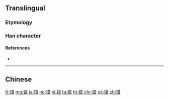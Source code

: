 {{character info/new}}
{{also|錯}}
==Translingual==
{{stroke order|strokes=13}}

===Etymology===
{{Han simp|錯|f=釒|t=钅}}

===Han character===
{{Han char|rn=167|rad=钅|as=08|sn=13|four=|canj=CTA,OPTA,XCTA|ids=⿰钅昔}}

====References====
* {{Han ref|kx=1328.061|hdz=64216.010|uh=9519|ud=38169}}

----

==Chinese==
{{zh-see|錯}}

[[fr:错]]
[[mg:错]]
[[ja:错]]
[[no:错]]
[[pl:错]]
[[ta:错]]
[[th:错]]
[[chr:错]]
[[uk:错]]
[[zh:错]]